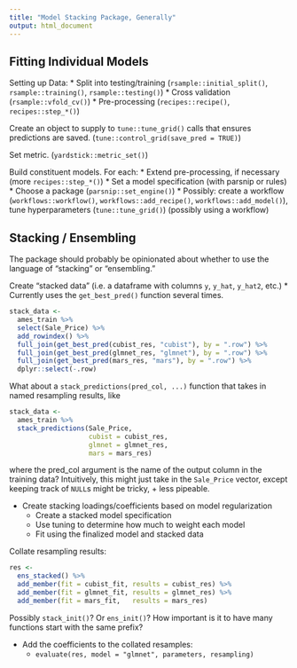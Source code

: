 ```yaml
---
title: "Model Stacking Package, Generally"
output: html_document
---
```


## Fitting Individual Models

Setting up Data:
* Split into testing/training (`rsample::initial_split()`, `rsample::training()`, `rsample::testing()`)
* Cross validation (`rsample::vfold_cv()`)
* Pre-processing (`recipes::recipe()`, `recipes::step_*()`)

Create an object to supply to `tune::tune_grid()` calls that ensures predictions are saved. (`tune::control_grid(save_pred = TRUE)`)

Set metric. (`yardstick::metric_set()`)

Build constituent models. For each:
* Extend pre-processing, if necessary (more `recipes::step_*()`)
* Set a model specification (with parsnip or rules)
* Choose a package (`parsnip::set_engine()`)
* Possibly: create a workflow (`workflows::workflow()`, `workflows::add_recipe()`, `workflows::add_model()`), tune hyperparameters (`tune::tune_grid()`) (possibly using a workflow)

## Stacking / Ensembling

The package should probably be opinionated about whether to use the language of "stacking" or "ensembling."

Create "stacked data" (i.e. a dataframe with columns `y`, `y_hat`, `y_hat2`, etc.)
* Currently uses the `get_best_pred()` function several times. 

```r
stack_data <-
  ames_train %>%
  select(Sale_Price) %>%
  add_rowindex() %>%
  full_join(get_best_pred(cubist_res, "cubist"), by = ".row") %>%
  full_join(get_best_pred(glmnet_res, "glmnet"), by = ".row") %>%
  full_join(get_best_pred(mars_res, "mars"), by = ".row") %>%
  dplyr::select(-.row)
```

What about a `stack_predictions(pred_col, ...)` function that takes in named resampling results, like

```r
stack_data <- 
  ames_train %>%
  stack_predictions(Sale_Price, 
                    cubist = cubist_res, 
                    glmnet = glmnet_res,
                    mars = mars_res)
```

where the pred_col argument is the name of the output column in the training data? Intuitively, this might just take in the `Sale_Price` vector, except keeping track of `NULL`s might be tricky, + less pipeable.

* Create stacking loadings/coefficients based on model regularization
   + Create a stacked model specification
   + Use tuning to determine how much to weight each model
   + Fit using the finalized model and stacked data
   
Collate resampling results:
   
```r
res <-
  ens_stacked() %>%
  add_member(fit = cubist_fit, results = cubist_res) %>%
  add_member(fit = glmnet_fit, results = glmnet_res) %>%
  add_member(fit = mars_fit,   results = mars_res)
```

Possibly `stack_init()`? Or `ens_init()`? How important is it to have many functions start with the same prefix?

* Add the coefficients to the collated resamples: 
   + `evaluate(res, model = "glmnet", parameters, resampling)`




